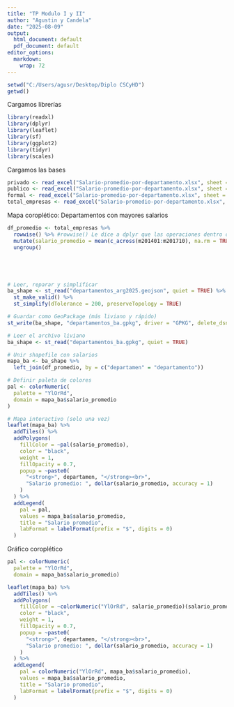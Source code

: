 ```yaml
---
title: "TP Modulo I y II"
author: "Agustin y Candela"
date: "2025-08-09"
output:
  html_document: default
  pdf_document: default
editor_options:
  markdown:
    wrap: 72
---
```


```r
setwd("C:/Users/agusr/Desktop/Diplo CSCyHD")
getwd()
```

Cargamos librerías

```r
library(readxl)
library(dplyr)
library(leaflet)
library(sf)
library(ggplot2)
library(tidyr)
library(scales)
```

Cargamos las bases

```r


privado <- read_excel("Salario-promedio-por-departamento.xlsx", sheet = "Total sector privado")
publico <- read_excel("Salario-promedio-por-departamento.xlsx", sheet = "Total sector público")
formal <- read_excel("Salario-promedio-por-departamento.xlsx", sheet = "Total sector formal")
total_empresas <- read_excel("Salario-promedio-por-departamento.xlsx", sheet = "Total empresas")

```

Mapa coroplético: Departamentos con mayores salarios

```r

df_promedio <- total_empresas %>%
  rowwise() %>% #rowwise() Le dice a dplyr que las operaciones dentro de mutate() deben                        #calcularse fila por fila (y no por columna como es habitual).
  mutate(salario_promedio = mean(c_across(m201401:m201710), na.rm = TRUE)) %>% #formato para calculo horizontal, por fila para el calculo de promedio de provincias y departamentos para el total de los trimestres
  ungroup()





# Leer, reparar y simplificar
ba_shape <- st_read("departamentos_arg2025.geojson", quiet = TRUE) %>%
  st_make_valid() %>%
  st_simplify(dTolerance = 200, preserveTopology = TRUE)

# Guardar como GeoPackage (más liviano y rápido)
st_write(ba_shape, "departamentos_ba.gpkg", driver = "GPKG", delete_dsn = TRUE)

# Leer el archivo liviano
ba_shape <- st_read("departamentos_ba.gpkg", quiet = TRUE)

# Unir shapefile con salarios
mapa_ba <- ba_shape %>%
  left_join(df_promedio, by = c("departamen" = "departamento"))

# Definir paleta de colores
pal <- colorNumeric(
  palette = "YlOrRd",
  domain = mapa_ba$salario_promedio
)

# Mapa interactivo (solo una vez)
leaflet(mapa_ba) %>%
  addTiles() %>%
  addPolygons(
    fillColor = ~pal(salario_promedio),
    color = "black",
    weight = 1,
    fillOpacity = 0.7,
    popup = ~paste0(
      "<strong>", departamen, "</strong><br>",
      "Salario promedio: ", dollar(salario_promedio, accuracy = 1)
    )
  ) %>%
  addLegend(
    pal = pal,
    values = mapa_ba$salario_promedio,
    title = "Salario promedio",
    labFormat = labelFormat(prefix = "$", digits = 0)
  )


```

Gráfico coroplético

```r
pal <- colorNumeric(
  palette = "YlOrRd",
  domain = mapa_ba$salario_promedio)

leaflet(mapa_ba) %>%
  addTiles() %>%
  addPolygons(
    fillColor = ~colorNumeric("YlOrRd", salario_promedio)(salario_promedio),
    color = "black",
    weight = 1,
    fillOpacity = 0.7,
    popup = ~paste0(
      "<strong>", departamen, "</strong><br>",
      "Salario promedio: ", dollar(salario_promedio, accuracy = 1)
    )
  ) %>%
  addLegend(
    pal = colorNumeric("YlOrRd", mapa_ba$salario_promedio),
    values = mapa_ba$salario_promedio,
    title = "Salario promedio",
    labFormat = labelFormat(prefix = "$", digits = 0)
  )

```
